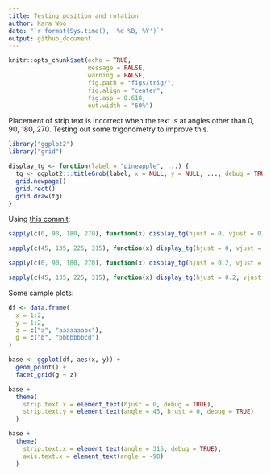 ```yaml
---
title: Testing position and rotation
author: Kara Woo
date: "`r format(Sys.time(), '%d %B, %Y')`"
output: github_document
---
```


```r
knitr::opts_chunk$set(echo = TRUE,
                      message = FALSE,
                      warning = FALSE,
                      fig.path = "figs/trig/",
                      fig.align = "center",
                      fig.asp = 0.618,
                      out.width = "60%")
```

Placement of strip text is incorrect when the text is at angles other than 0,
90, 180, 270. Testing out some trigonometry to improve this.

```r
library("ggplot2")
library("grid")
```

```r
display_tg <- function(label = "pineapple", ...) {
  tg <- ggplot2:::titleGrob(label, x = NULL, y = NULL, ..., debug = TRUE)
  grid.newpage()
  grid.rect()
  grid.draw(tg)
}
```

Using [this commit](https://github.com/karawoo/ggplot2/commit/ed1bcace71323cdd088c31de87679820c5b2339a):

```r
sapply(c(0, 90, 180, 270), function(x) display_tg(hjust = 0, vjust = 0, angle = x))
```

```r
sapply(c(45, 135, 225, 315), function(x) display_tg(hjust = 0, vjust = 0, angle = x))
```

```r
sapply(c(0, 90, 180, 270), function(x) display_tg(hjust = 0.2, vjust = 0.6, angle = x))
```

```r
sapply(c(45, 135, 225, 315), function(x) display_tg(hjust = 0.2, vjust = 0.6, angle = x))
```

Some sample plots:

```r
df <- data.frame(
  x = 1:2,
  y = 1:2,
  z = c("a", "aaaaaaabc"),
  g = c("b", "bbbbbbbcd")
)

base <- ggplot(df, aes(x, y)) + 
  geom_point() +
  facet_grid(g ~ z)

base + 
  theme(
    strip.text.x = element_text(hjust = 0, debug = TRUE),
    strip.text.y = element_text(angle = 45, hjust = 0, debug = TRUE)
  )

base + 
  theme(
    strip.text.x = element_text(angle = 315, debug = TRUE),
    axis.text.x = element_text(angle = -90)
  )
```
